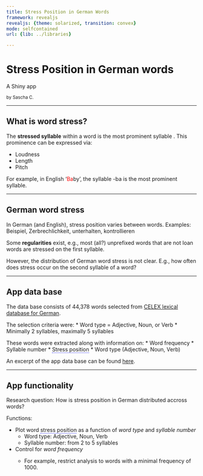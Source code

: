```yaml
---
title: Stress Position in German Words
framework: revealjs
revealjs: {theme: solarized, transition: convex}
mode: selfcontained
url: {lib: ../libraries}

---
```


# Stress Position in German words
A Shiny app
<p><small>by Sascha C.</small></p>

--- 

## What is word stress?

The **stressed syllable** within a word is the most prominent syllable  . This prominence can be expressed via:

* Loudness
* Length
* Pitch

For example, in English '<span style="color:red">Ba</span>by', the syllable -ba is the most prominent syllable.

---

## German word stress

In German (and English), stress position varies between words. Examples: <span class="stress">Bei</span>spiel, Zer<span class ="stress">brech</span>lichkeit, unter<span class ="stress">hal</span>ten, kontrol<span class="stress">lie</span>ren

Some **regularities** exist, e.g., most (all?) unprefixed words that are not loan words are stressed on the first syllable.

However, the distribution of German word stress is not clear. E.g., how often does stress occur on the second syllable of a word?

--- 

## App data base

The data base consists of 44,378 words selected from <a href="https://catalog.ldc.upenn.edu/ldc96l14">CELEX lexical database for German</a>. 

The selection criteria were:
* Word type = Adjective, Noun, or Verb
* Minimally 2 syllables, maximally 5 syllables

These words were extracted along with information on: 
* Word frequency
* Syllable number
* <span style="border-bottom: dotted 1px blue" title="where position n signifies stress on the nth syllable">Stress position</span>
* Word type (Adjective, Noun, Verb)

An excerpt of the app data base can be found <a href="">here</a>.

---

## App functionality

Research question: How is stress position in German distributed accross words?

Functions:
<ul>
  <li>Plot word <span style="border-bottom: dotted 1px blue" title="where position n signifies stress on the nth syllable">stress position</span> as a function of <em>word type</em> and <em>syllable number</em>
  <ul>
    <li>Word type: Adjective, Noun, Verb</li>
    <li>Syllable number: from 2 to 5 syllables</li>
  </ul>
  <li>Control for <em>word frequency</em></li>
  <ul>
    <li>For example, restrict analysis to words with a minimal frequency of 1000.</li>
  </ul>
</ul>

